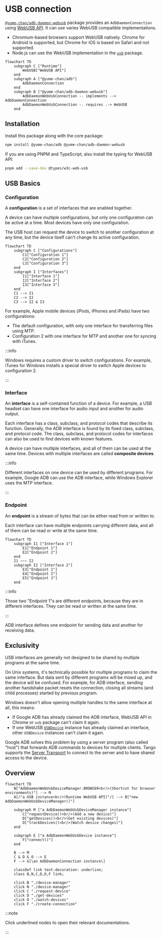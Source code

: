 # USB connection

[`@yume-chan/adb-daemon-webusb`](https://www.npmjs.com/package/@yume-chan/adb-daemon-webusb) package provides an `AdbDaemonConnection` using [WebUSB API](https://developer.mozilla.org/en-US/docs/Web/API/WebUSB_API). It can use varies WebUSB compatible implementations.

- Chromium-based browsers support WebUSB natively. Chrome for Android is supported, but Chrome for iOS is based on Safari and not supported.
- Node.js can use the WebUSB implementation in the [`usb`](https://www.npmjs.com/package/usb) package.

```mermaid
flowchart TD
    subgraph C ["Runtime"]
        WebUSB["WebUSB API"]
    end
    subgraph A ["@yume-chan/adb"]
        AdbDaemonConnection
    end
    subgraph B ["@yume-chan/adb-daemon-webusb"]
        AdbDaemonWebUsbConnection -- implements --> AdbDaemonConnection
        AdbDaemonWebUsbConnection -. requires .-> WebUSB
    end
```

## Installation

Install this package along with the core package:

```sh npm2yarn
npm install @yume-chan/adb @yume-chan/adb-daemon-webusb
```

If you are using PNPM and TypeScript, also install the typing for WebUSB API:

```sh title="shell"
pnpm add --save-dev @types/w3c-web-usb
```

## USB Basics

### Configuration

A **configuration** is a set of interfaces that are enabled together.

A device can have multiple configurations, but only one configuration can be active at a time. Most devices have only one configuration.

The USB host can request the device to switch to another configuration at any time, but the device itself can't change its active configuration.

```mermaid
flowchart TD
    subgraph C ["Configurations"]
        C1["Configuration 1"]
        C2["Configuration 2"]
        C3["Configuration 3"]
    end
    subgraph I ["Interfaces"]
        I1["Interface 1"]
        I2["Interface 2"]
        I3["Interface 3"]
    end
    C1 --> I1
    C2 --> I2
    C3 --> I2 & I3
```

For example, Apple mobile devices (iPods, iPhones and iPads) have two configurations:

- The default configuration, with only one interface for transferring files using MTP.
- Configuration 2 with one interface for MTP and another one for syncing with iTunes.

:::info

Windows requires a custom driver to switch configurations. For example, iTunes for Windows installs a special driver to switch Apple devices to configuration 2.

:::

### Interface

An **interface** is a self-contained function of a device. For example, a USB headset can have one interface for audio input and another for audio output.

Each interface has a class, subclass, and protocol codes that describe its function. Generally, the ADB interface is found by its fixed class, subclass, and protocol code. The class, subclass, and protocol codes for interfaces can also be used to find devices with known features.

A device can have multiple interfaces, and all of them can be used at the same time. Devices with multiple interfaces are called **composite devices**.

:::info

Different interfaces on one device can be used by different programs. For example, Google ADB can use the ADB interface, while Windows Explorer uses the MTP interface.

:::

### Endpoint

An **endpoint** is a stream of bytes that can be either read from or written to.

Each interface can have multiple endpoints carrying different data, and all of them can be read or write at the same time.

```mermaid
flowchart TD
    subgraph I1 ["Interface 1"]
        E1["Endpoint 1"]
        E2["Endpoint 2"]
    end
    I1 ~~~ I2
    subgraph I2 ["Interface 2"]
        E3["Endpoint 1"]
        E4["Endpoint 2"]
        E5["Endpoint 3"]
    end
```

:::info

Those two "Endpoint 1"s are different endpoints, because they are in different interfaces. They can be read or written at the same time.

:::

ADB interface defines one endpoint for sending data and another for receiving data.

## Exclusivity

USB interfaces are generally not designed to be shared by multiple programs at the same time.

On Unix systems, it's technically possible for multiple programs to claim the same interface. But data sent by different programs will be mixed up, and the device will be confused. For example, for ADB interface, sending another handshake packet resets the connection, closing all streams (and child processes) started by previous program.

Windows doesn't allow opening multiple handles to the same interface at all, this means:

- If Google ADB has already claimed the ADB interface, WebUSB API in Chrome or `usb` package can't claim it again.
- If one WebUSB [`USBDevice`](https://developer.mozilla.org/en-US/docs/Web/API/USBDevice) instance has already claimed an interface, other `USBDevice` instances can't claim it again.

Google ADB solves this problem by using a server program (also called "host") that forwards ADB commands to devices for multiple clients. Tango supports the [Server Transport](../../server/index.mdx) to connect to the server and to have shared access to the device.

## Overview

```mermaid
flowchart TD
    N["AdbDaemonWebUsbDeviceManager.BROWSER<br/>(Shortcut for browser environments)"] --> M
    A[/"a USB instance<br/>(Runtime WebUSB API)"/] --> B["new AdbDaemonWebUsbDeviceManager()"]

    subgraph M ["a AdbDaemonWebUsbDeviceManager instance"]
        C["requestDevice()<br/>(Add a new device)"]
        D["getDevices()<br/>(Get existing devices)"]
        O["trackDevices()<br/>(Watch device changes)"]
    end

    subgraph E ["a AdbDaemonWebUsbDevice instance"]
        F["connect()"]
    end

    B --> M
    C & D & O --> E
    F --> G[\an AdbDaemonConnection instance\]

    classDef link text-decoration: underline;
    class B,N,C,D,O,F link;

    click B "./device-manager"
    click N "./device-manager"
    click C "./request-device"
    click D "./get-devices"
    click O "./watch-devices"
    click F "./create-connection"
```

:::note

Click underlined nodes to open their relevant documentations.

:::

